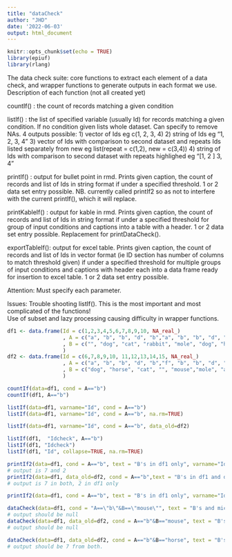 ```yaml
---
title: "dataCheck"
author: "JHD"
date: '2022-06-03'
output: html_document
---
```


```r
knitr::opts_chunk$set(echo = TRUE)
library(epiuf)
library(rlang)

```

The data check suite: core functions to extract each element of a data check, and wrapper functions to generate outputs in each format we use. Description of each function (not all created yet)

countIf() : the count of records matching a given condition

listIf() : the list of specified variable (usually Id) for records matching a given condition. If no condition given lists whole dataset. Can specify to remove NAs. 4 outputs possible: 
          1) vector of Ids eg c(1, 2, 3, 4)
          2) string of Ids eg "1, 2, 3, 4"
          3) vector of Ids with comparison to second dataset and repeats Ids listed separately from new  eg list(repeat = c(1,2), new = c(3,4))
          4) string of Ids with comparison to second dataset with repeats highlighed eg "[1, 2 ] 3, 4"
          
printIf() : output for bullet point in rmd. Prints given caption, the count of records and list of Ids in string format if under a specified threshold. 1 or 2 data set entry possible. NB. currently called printIf2 so as not to interfere with the current printIf(), which it will replace.

printKableIf() : output for kable in rmd. Prints given caption, the count of records and list of Ids in string format if under a specified threshold for group of input conditions and captions into a table with a header. 1 or 2 data set entry possible. Replacement for printDataCheck().

exportTableIf(): output for excel table. Prints given caption, the count of records and list of Ids in vector format (ie ID section has number of columns to match threshold given) if under a specified threshold for multiple groups of input conditions and captions with header each into a data frame ready for insertion to excel table. 1 or 2 data set entry possible.

Attention: Must specify each parameter.

Issues: 
Trouble shooting listIf(). This is the most important and most complicated of the functions!  
Use of subset and lazy processing causing difficulty in wrapper functions. 

```r
df1 <- data.frame(Id = c(1,2,3,4,5,6,7,8,9,10, NA_real_)
                  , A = c("a", "b", "b", "d", "b","a", "b", "b", "d", "e", "b")
                  , B = c("", "dog", "cat", "rabbit", "mole", "dog", "horse", "cat", "", NA_character_, "mouse")
                  )
df2 <- data.frame(Id = c(6,7,8,9,10, 11,12,13,14,15, NA_real_)
                  , A = c("a", "b", "b", "d", "b","f", "b", "b", "d", "e", "b")
                  , B = c("dog", "horse", "cat", "", "mouse","mole", "antelope", "antelope", "hamster", "", "mouse")
                  )

```

```r
countIf(data=df1, cond = A=="b")
countIf(df1, A=="b")

```

```r
listIf(data=df1, varname="Id", cond = A=="b")
listIf(data=df1, varname="Id", cond = A=="b", na.rm=TRUE)

listIf(data=df1, varname="Id", cond = A=="b", data_old=df2)

listIf(df1,  "Idcheck", A=="b")
listIf(df1, "Idcheck")
listIf(df1, "Id", collapse=TRUE, na.rm=TRUE)

```

```r
printIf2(data=df1, cond = A=="b", text = "B's in df1 only", varname="Id")
# output is 7 and 2
printIf2(data=df1, data_old=df2, cond = A=="b",text = "B's in df1 and df2", varname = "Id")
# output is 7 in both, 2 in df1 only

printIf2(data=df1, cond = A=="b", text = "B's in df1 only", varname="Id")

```
```r
dataCheck(data=df1, cond = "A==\"b\"&B==\"mouse\"", text = "B's and mice in df1 only", varname="Id")
# output should be null
dataCheck(data=df1, data_old=df2, cond = A=="b"&B=="mouse", text = "B's and mice in df1 and df2", varname = "Id")
# output should be null

dataCheck(data=df1, data_old=df2, cond = A=="b"&B=="horse", text = "B's and horses in df1 and df2", varname = "Id")
# output should be 7 from both.
```
